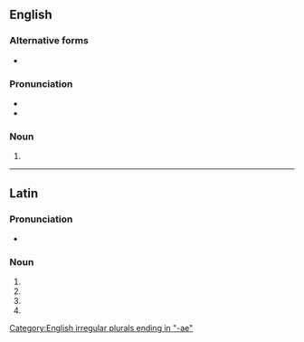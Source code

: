 {{also|minutiæ}}
==English==
{{wikipedia}}

===Alternative forms===
* {{l|en|minutiæ}}

===Pronunciation===
* {{IPA|/maɪˈn(j)uːʃ(ɪ)ˌiː/|/maɪˈn(j)uːʃ(ɪ)ˌaɪ/|/məˈn(j)uːʃ(ɪ)ˌiː/|/məˈn(j)uːʃ(ɪ)ˌaɪ/|/mɪˈnjuːʃieɪ/|lang=en}}
* {{audio|en-us-minutiae.ogg|Audio (US), pronounced {{IPAchar|/mɪˈnjuːʃieɪ/}}|lang=en}}

===Noun===
{{head|en|noun plural form}}

# {{en-irregular plural of|minutia}}

[[Category:English irregular plurals ending in "-ae"]]

----

==Latin==

===Pronunciation===
* {{la-IPA|minūtiae}}

===Noun===
{{la-noun-form|minūtiae}}

# {{inflection of|minūtia||nom|p|lang=la}}
# {{inflection of|minūtia||gen|s|lang=la}}
# {{inflection of|minūtia||dat|s|lang=la}}
# {{inflection of|minūtia||voc|p|lang=la}}